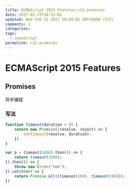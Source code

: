 ```yaml
---
title: ECMAScript 2015 Features-c12-promises
date: 2017-02-21T18:51:01
updated: Wed Feb 22 2017 10:09:02 GMT+0800 (CST)
comments: 1
categories:
tags:
  - JavaScript
permalink: c12-promises
---
```


# ECMAScript 2015 Features

## Promises

异步编程

### 写法

```js
function timeout(duration = 0) {
    return new Promise((resolve, reject) => {
        setTimeout(resolve, duration);
    })
}

var p = timeout(1000).then(() => {
    return timeout(2000);
}).then(() => {
    throw new Error("hmm");
}).catch(err => {
    return Promise.all([timeout(100), timeout(200)]);
})
```
